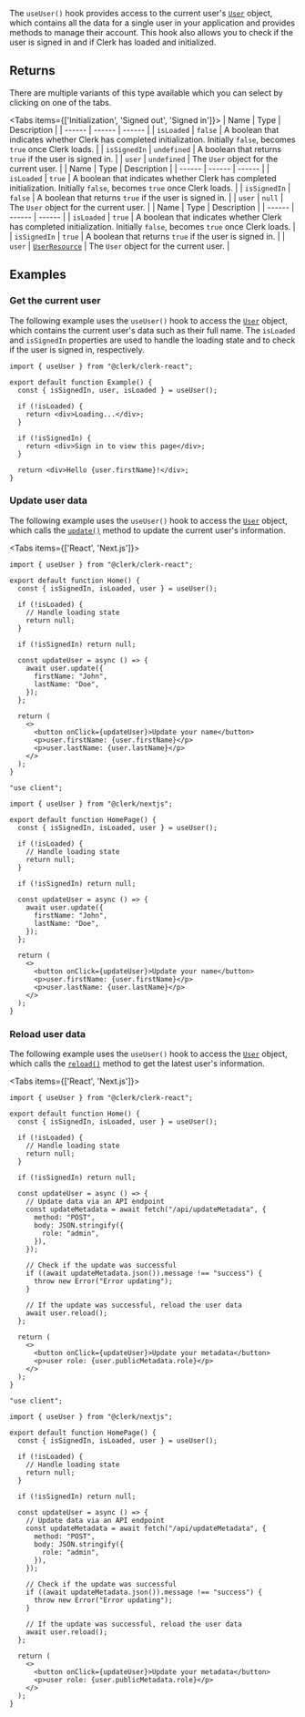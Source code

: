 The `useUser()` hook provides access to the current user's [`User`](/docs/reference/javascript/user) object, which contains all the data for a single user in your application and provides methods to manage their account. This hook also allows you to check if the user is signed in and if Clerk has loaded and initialized.

## Returns

There are multiple variants of this type available which you can select by clicking on one of the tabs.

<Tabs items={['Initialization', 'Signed out', 'Signed in']}>
<Tab>
| Name | Type | Description |
| ------ | ------ | ------ |
| `isLoaded` | `false` | A boolean that indicates whether Clerk has completed initialization. Initially `false`, becomes `true` once Clerk loads. |
| `isSignedIn` | `undefined` | A boolean that returns `true` if the user is signed in. |
| `user` | `undefined` | The `User` object for the current user. |
</Tab>
<Tab>
| Name | Type | Description |
| ------ | ------ | ------ |
| `isLoaded` | `true` | A boolean that indicates whether Clerk has completed initialization. Initially `false`, becomes `true` once Clerk loads. |
| `isSignedIn` | `false` | A boolean that returns `true` if the user is signed in. |
| `user` | `null` | The `User` object for the current user. |
</Tab>
<Tab>
| Name | Type | Description |
| ------ | ------ | ------ |
| `isLoaded` | `true` | A boolean that indicates whether Clerk has completed initialization. Initially `false`, becomes `true` once Clerk loads. |
| `isSignedIn` | `true` | A boolean that returns `true` if the user is signed in. |
| `user` | [`UserResource`](/docs/reference/javascript/user) | The `User` object for the current user. |
</Tab>
</Tabs>

## Examples

### Get the current user

The following example uses the `useUser()` hook to access the [`User`](/docs/reference/javascript/user) object, which contains the current user's data such as their full name. The `isLoaded` and `isSignedIn` properties are used to handle the loading state and to check if the user is signed in, respectively.

```tsx {{ filename: 'src/Example.tsx' }}
import { useUser } from "@clerk/clerk-react";

export default function Example() {
  const { isSignedIn, user, isLoaded } = useUser();

  if (!isLoaded) {
    return <div>Loading...</div>;
  }

  if (!isSignedIn) {
    return <div>Sign in to view this page</div>;
  }

  return <div>Hello {user.firstName}!</div>;
}
```

### Update user data

The following example uses the `useUser()` hook to access the [`User`](/docs/reference/javascript/user) object, which calls the [`update()`](/docs/reference/javascript/user#update) method to update the current user's information.

<Tabs items={['React', 'Next.js']}>
<Tab>

```tsx {{ filename: 'src/Home.tsx' }}
import { useUser } from "@clerk/clerk-react";

export default function Home() {
  const { isSignedIn, isLoaded, user } = useUser();

  if (!isLoaded) {
    // Handle loading state
    return null;
  }

  if (!isSignedIn) return null;

  const updateUser = async () => {
    await user.update({
      firstName: "John",
      lastName: "Doe",
    });
  };

  return (
    <>
      <button onClick={updateUser}>Update your name</button>
      <p>user.firstName: {user.firstName}</p>
      <p>user.lastName: {user.lastName}</p>
    </>
  );
}
```

</Tab>
<Tab>

```tsx {{ filename: 'app/page.tsx' }}
"use client";

import { useUser } from "@clerk/nextjs";

export default function HomePage() {
  const { isSignedIn, isLoaded, user } = useUser();

  if (!isLoaded) {
    // Handle loading state
    return null;
  }

  if (!isSignedIn) return null;

  const updateUser = async () => {
    await user.update({
      firstName: "John",
      lastName: "Doe",
    });
  };

  return (
    <>
      <button onClick={updateUser}>Update your name</button>
      <p>user.firstName: {user.firstName}</p>
      <p>user.lastName: {user.lastName}</p>
    </>
  );
}
```

</Tab>
</Tabs>

### Reload user data

The following example uses the `useUser()` hook to access the [`User`](/docs/reference/javascript/user) object, which calls the [`reload()`](/docs/reference/javascript/user#reload) method to get the latest user's information.

<Tabs items={['React', 'Next.js']}>
<Tab>

```tsx {{ filename: 'src/Home.tsx' }}
import { useUser } from "@clerk/clerk-react";

export default function Home() {
  const { isSignedIn, isLoaded, user } = useUser();

  if (!isLoaded) {
    // Handle loading state
    return null;
  }

  if (!isSignedIn) return null;

  const updateUser = async () => {
    // Update data via an API endpoint
    const updateMetadata = await fetch("/api/updateMetadata", {
      method: "POST",
      body: JSON.stringify({
        role: "admin",
      }),
    });

    // Check if the update was successful
    if ((await updateMetadata.json()).message !== "success") {
      throw new Error("Error updating");
    }

    // If the update was successful, reload the user data
    await user.reload();
  };

  return (
    <>
      <button onClick={updateUser}>Update your metadata</button>
      <p>user role: {user.publicMetadata.role}</p>
    </>
  );
}
```

</Tab>
<Tab>

```tsx {{ filename: 'app/page.tsx' }}
"use client";

import { useUser } from "@clerk/nextjs";

export default function HomePage() {
  const { isSignedIn, isLoaded, user } = useUser();

  if (!isLoaded) {
    // Handle loading state
    return null;
  }

  if (!isSignedIn) return null;

  const updateUser = async () => {
    // Update data via an API endpoint
    const updateMetadata = await fetch("/api/updateMetadata", {
      method: "POST",
      body: JSON.stringify({
        role: "admin",
      }),
    });

    // Check if the update was successful
    if ((await updateMetadata.json()).message !== "success") {
      throw new Error("Error updating");
    }

    // If the update was successful, reload the user data
    await user.reload();
  };

  return (
    <>
      <button onClick={updateUser}>Update your metadata</button>
      <p>user role: {user.publicMetadata.role}</p>
    </>
  );
}
```

</Tab>
</Tabs>
